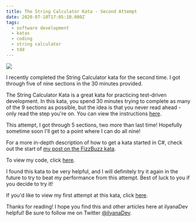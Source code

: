 ```yaml
---
title: The String Calculator Kata - Second Attempt
date: 2020-07-10T17:05:10.000Z
tags:
  - software development
  - katas
  - coding
  - string calculator
  - tdd
---
```


![](stringcalc2.png)

I recently completed the String Calculator kata for the second time. I got through five of nine sections in the 30 minutes provided.

The String Calculator Kata is a great kata for practicing test-driven development. In this kata, you spend 30 minutes trying to complete as many of the 9 sections as possible, but the idea is that you never read ahead - only read the step you're on. You can view the instructions [here](https://github.com/ardalis/kata-catalog/blob/master/katas/String%20Calculator.md).

This attempt, I got through 5 sections, two more than last time! Hopefully sometime soon I'll get to a point where I can do all nine!

For a more in-depth description of how to get a kata started in C#, check out the start of [my post on the FizzBuzz kata](https://ilyana.dev/blog/2020-06-22-fizzbuzz-kata-PPP/).

To view my code, click [here](https://github.com/ilyanaDev/KataPractice/tree/master/StringCalculator/2020-07-10).

I found this kata to be very helpful, and I will definitely try it again in the future to try to beat my performance from this attempt. Best of luck to you if you decide to try it!

If you'd like to view my first attempt at this kata, click [here](https://ilyana.dev/blog/2020-06-22-string-calculator-kata-firsttry/).

Thanks for reading! I hope you find this and other articles here at ilyanaDev helpful! Be sure to follow me on Twitter [@ilyanaDev](https://twitter.com/ilyanaDev).
